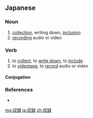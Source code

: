 {{also|收錄}}
==Japanese==
{{ja-kanjitab|しゅう|ろく|yomi=o}}

===Noun===
{{ja-noun|しゅうろく|kyu=收錄}}

# [[collection]], writing down, [[inclusion]]
# [[recording]] audio or video

===Verb===
{{ja-verb-suru|しゅうろく|kyu=收錄}}

# to [[collect]], to [[write down]], to [[include]]
# to [[videotape]], to [[record]] audio or video
#: {{ja-usex|これは事件当時'''収録された'''ものです。|これ は じけん とうじ '''しゅうろく された''' もの です。|This '''was recorded''' at the time of the incident.}}

====Conjugation====
{{ja-suru|しゅうろく}}

===References===
* {{R:Shogakukan}}

[[mg:収録]]
[[ja:収録]]
[[zh:収録]]